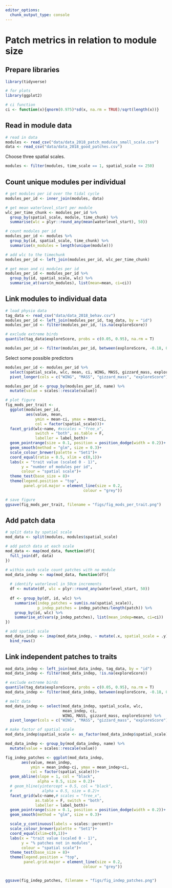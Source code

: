 ```yaml
---
editor_options:
  chunk_output_type: console
---
```


# Patch metrics in relation to module size

## Prepare libraries

```r
library(tidyverse)

# for plots
library(ggplot2)

# ci function
ci <- function(x){qnorm(0.975)*sd(x, na.rm = TRUE)/sqrt(length(x))}
```

## Read in module data

```r
# read in data
modules <- read_csv("data/data_2018_patch_modules_small_scale.csv")
data <- read_csv("data/data_2018_good_patches.csv")
```

Choose three spatial scales.

```r
modules <- filter(modules, time_scale == 1, spatial_scale <= 250)
```

## Count unique modules per individual

```r
# get modules per id over the tidal cycle
modules_per_id <- inner_join(modules, data)

# get mean waterlevel_start per module
wlc_per_time_chunk <- modules_per_id %>% 
  group_by(spatial_scale, module, time_chunk) %>% 
  summarise(wlc = plyr::round_any(mean(waterlevel_start), 50))

# count modules per id
modules_per_id <- modules %>%
  group_by(id, spatial_scale, time_chunk) %>% 
  summarise(n_modules = length(unique(module)))

# add wlc to the timechunk
modules_per_id <- left_join(modules_per_id, wlc_per_time_chunk)

# get mean and ci modules per id
modules_per_id <- modules_per_id %>% 
  group_by(id, spatial_scale, wlc) %>% 
  summarise_at(vars(n_modules), list(mean=mean, ci=ci))
```

## Link modules to individual data

```r
# load physio data
tag_data <- read_csv("data/data_2018_behav.csv")
modules_per_id <- left_join(modules_per_id, tag_data, by = "id")
modules_per_id <- filter(modules_per_id, !is.na(exploreScore))

# exclude extreme birds
quantile(tag_data$exploreScore, probs = c(0.05, 0.95), na.rm = T)

modules_per_id <- filter(modules_per_id, between(exploreScore, -0.18, 0.74))
```

Select some possible predictors
```r
modules_per_id <- modules_per_id %>% 
  select(spatial_scale, wlc, mean, ci, WING, MASS, gizzard_mass, exploreScore) %>%
  pivot_longer(cols = c("WING", "MASS", "gizzard_mass", "exploreScore"))

modules_per_id <- group_by(modules_per_id, name) %>% 
  mutate(value = scales::rescale(value))
```


```r
# plot figure
fig_mods_per_trait <-
  ggplot(modules_per_id,
         aes(value, mean, 
             ymin = mean-ci, ymax = mean+ci,
             col = factor(spatial_scale)))+
  facet_grid(wlc~name, #xscales = "free_x",
             switch = "both", as.table = F, 
             labeller = label_both)+
  geom_pointrange(size = 0.1, position = position_dodge(width = 0.2))+
  geom_smooth(method = "glm", size = 0.3)+
  scale_colour_brewer(palette = "Set1")+
  coord_equal(ratio = 0.5, xlim = c(0,1))+
  labs(x = "trait value (scaled 0 - 1)",
       y = "number of modules per id",
       colour = "spatial scale")+
  theme_test(base_size = 8)+
  theme(legend.position = "top",
        panel.grid.major = element_line(size = 0.2,
                                  colour = "grey"))

# save figure
ggsave(fig_mods_per_trait, filename = "figs/fig_mods_per_trait.png")
```

## Add patch data

```r
# split data by spatial scale
mod_data <- split(modules, modules$spatial_scale)

# add patch data at each scale
mod_data <- map(mod_data, function(df){
  full_join(df, data)
})

# within each scale count patches with no module
mod_data_indep <- map(mod_data, function(df){
  
  # identify waterlevel in 50cm increments
  df <- mutate(df, wlc = plyr::round_any(waterlevel_start, 50))
  
  df <- group_by(df, id, wlc) %>% 
    summarise(indep_patches = sum(is.na(spatial_scale)),
              p_indep_patches = indep_patches/length(patch)) %>% 
    group_by(id, wlc) %>%
    summarise_at(vars(p_indep_patches), list(mean_indep=mean, ci=ci))
})

# add spatial scale
mod_data_indep <- imap(mod_data_indep, ~ mutate(.x, spatial_scale = .y)) %>% 
  bind_rows()
```

## Link independent patches to traits

```r
mod_data_indep <- left_join(mod_data_indep, tag_data, by = "id")
mod_data_indep <- filter(mod_data_indep, !is.na(exploreScore))

# exclude extreme birds
quantile(tag_data$exploreScore, probs = c(0.05, 0.95), na.rm = T)
mod_data_indep <- filter(mod_data_indep, between(exploreScore, -0.18, 0.74))

# melt data
mod_data_indep <- select(mod_data_indep, spatial_scale, wlc, 
                         mean_indep, ci, 
                         WING, MASS, gizzard_mass, exploreScore) %>%
  pivot_longer(cols = c("WING", "MASS", "gizzard_mass", "exploreScore"))
```

```r
# make factor of spatial scale
mod_data_indep$spatial_scale <- as_factor(mod_data_indep$spatial_scale)

mod_data_indep <- group_by(mod_data_indep, name) %>% 
  mutate(value = scales::rescale(value))

fig_indep_patches <- ggplot(mod_data_indep,
       aes(value, mean_indep, 
           ymin = mean_indep-ci, ymax = mean_indep+ci,
           col = factor(spatial_scale)))+
  geom_abline(slope = 1, col = "black", 
              alpha = 0.5, size = 0.2)+
  # geom_hline(yintercept = 0.5, col = "black", 
  #             alpha = 0.5, size = 0.2)+
  facet_grid(wlc~name,# scales = "free_x",
             as.table = F, switch = "both",
             labeller = label_both)+
  geom_pointrange(size = 0.1, position = position_dodge(width = 0.2))+
  geom_smooth(method = "glm", size = 0.3)+

  scale_y_continuous(labels = scales::percent)+
  scale_colour_brewer(palette = "Set1")+
  coord_equal(xlim=c(0,1))+
  labs(x = "trait value (scaled 0 - 1)",
       y = "% patches not in modules",
       colour = "spatial scale")+
  theme_test(base_size = 8)+
  theme(legend.position = "top",
        panel.grid.major = element_line(size = 0.2,
                                  colour = "grey"))


ggsave(fig_indep_patches, filename = "figs/fig_indep_patches.png")
```

